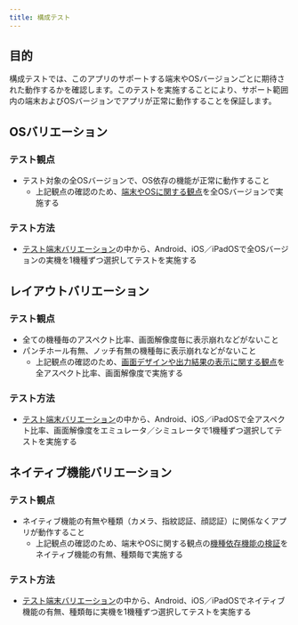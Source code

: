 ```yaml
---
title: 構成テスト
---
```


<!-- markdownlint-disable MD024 -->

## 目的

構成テストでは、このアプリのサポートする端末やOSバージョンごとに期待された動作するかを確認します。このテストを実施することにより、サポート範囲内の端末およびOSバージョンでアプリが正常に動作することを保証します。

## OSバリエーション

### テスト観点

- テスト対象の全OSバージョンで、OS依存の機能が正常に動作すること
  - 上記観点の確認のため、[端末やOSに関する観点](functional-testing/terminal-os.mdx)を全OSバージョンで実施する

### テスト方法

- [テスト端末バリエーション](../test-variation.mdx)の中から、Android、iOS／iPadOSで全OSバージョンの実機を1機種ずつ選択してテストを実施する

## レイアウトバリエーション

### テスト観点

- 全ての機種毎のアスペクト比率、画面解像度毎に表示崩れなどがないこと
- パンチホール有無、ノッチ有無の機種毎に表示崩れなどがないこと
  - 上記観点の確認のため、[画面デザインや出力結果の表示に関する観点](functional-testing/screen-output-result.mdx)を全アスペクト比率、画面解像度で実施する

### テスト方法

- [テスト端末バリエーション](../test-variation.mdx)の中から、Android、iOS／iPadOSで全アスペクト比率、画面解像度をエミュレータ／シミュレータで1機種ずつ選択してテストを実施する

## ネイティブ機能バリエーション

### テスト観点

- ネイティブ機能の有無や種類（カメラ、指紋認証、顔認証）に関係なくアプリが動作すること
  - 上記観点の確認のため、端末やOSに関する観点の[機種依存機能の検証](functional-testing/terminal-os.mdx#機種依存機能の検証)をネイティブ機能の有無、種類毎で実施する

### テスト方法

- [テスト端末バリエーション](../test-variation.mdx)の中から、Android、iOS／iPadOSでネイティブ機能の有無、種類毎に実機を1機種ずつ選択してテストを実施する

<!-- markdownlint-enable MD024 -->
